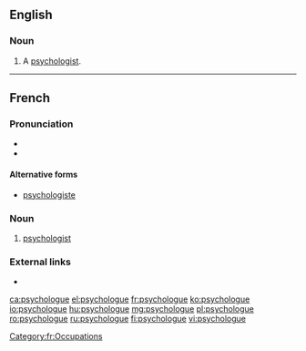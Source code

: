 ==English==

===Noun===
{{en-noun}}

# {{label|en|dated}} A [[psychologist]].

----

==French==
{{wikipedia|lang=fr}}

===Pronunciation===
* {{IPA|/psi.kɔ.lɔɡ/|lang=fr}}
* {{audio|Fr-psychologue.ogg|psychologue|lang=fr}}

====Alternative forms====
* [[psychologiste]]

===Noun===
{{fr-noun|mf}}

# [[psychologist]]

===External links===
* {{R:TLFi}}

[[Category:fr:Occupations]]

[[ca:psychologue]]
[[el:psychologue]]
[[fr:psychologue]]
[[ko:psychologue]]
[[io:psychologue]]
[[hu:psychologue]]
[[mg:psychologue]]
[[pl:psychologue]]
[[ro:psychologue]]
[[ru:psychologue]]
[[fi:psychologue]]
[[vi:psychologue]]